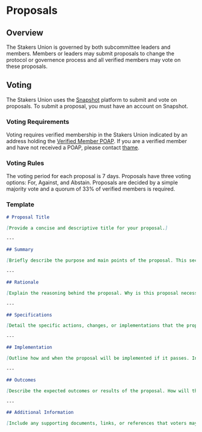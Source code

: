 # Proposals

## Overview

The Stakers Union is governed by both subcommittee leaders and members. Members or leaders may submit proposals to change the protocol or governence process and all verified members may vote on these proposals.

## Voting

The Stakers Union uses the [Snapshot](https://snapshot.org/#/stakersunion.eth) platform to submit and vote on proposals. To submit a proposal, you must have an account on Snapshot.

### Voting Requirements

Voting requires verified membership in the Stakers Union indicated by an address holding the [Verified Member POAP](https://collectors.poap.xyz/drop/175498). If you are a verified member and have not received a POAP, please contact [thame](mailto:thame@stakersunion.com?subject=Verified%20POAP&body=I%20am%20a%20verified%20member%20but%20have%20not%20received%20a%20verified%20POAP%20mint%20link.%20My%20Stakers%20Union%20Profile%20is%20up-to-date.).

### Voting Rules

The voting period for each proposal is 7 days. Proposals have three voting options: For, Against, and Abstain. Proposals are decided by a simple majority vote and a quorum of 33% of verified members is required.

### Template

```md copy
# Proposal Title

[Provide a concise and descriptive title for your proposal.]

---

## Summary

[Briefly describe the purpose and main points of the proposal. This section should be easy to understand at a glance.]

---

## Rationale

[Explain the reasoning behind the proposal. Why is this proposal necessary or beneficial for the Stakers Union? Include any relevant background information.]

---

## Specifications

[Detail the specific actions, changes, or implementations that the proposal entails. Include any relevant technical details, timelines, or steps required.]

---

## Implementation

[Outline how and when the proposal will be implemented if it passes. Include any milestones, responsible subcommittees, or resources needed.]

---

## Outcomes

[Describe the expected outcomes or results of the proposal. How will the Stakers Union and its members benefit from this proposal?]

---

## Additional Information

[Include any supporting documents, links, or references that voters may need to make an informed decision.]
```
